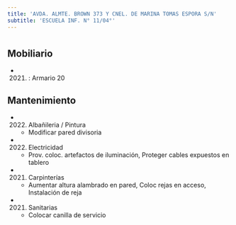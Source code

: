 ```yaml
---
title: 'AVDA. ALMTE. BROWN 373 Y CNEL. DE MARINA TOMAS ESPORA S/N'
subtitle: 'ESCUELA INF. N° 11/04°'
---
```


#


## Mobiliario

*  (2021) : Armario 20 





## Mantenimiento

*  (2022) Albañileria / Pintura 
    + Modificar pared divisoria

*  (2022) Electricidad 
    + Prov. coloc. artefactos de iluminación, Proteger cables expuestos en tablero

*  (2021) Carpinterías 
    + Aumentar altura alambrado en pared, Coloc rejas en acceso, Instalación de reja

*  (2021) Sanitarias 
    + Colocar canilla de servicio



